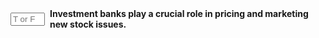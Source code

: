 ::: {.question-block}

<form onsubmit="event.preventDefault(); checkAnswerBox('q71','T')" style="display: flex; align-items: center; gap: 8px;">
<input type="text" id="q71" name="q71" maxlength="1" placeholder="T or F"
         style="width: 55px;" data-correct-answer="T" /> <label for="q71"><strong>Investment banks play a crucial role in pricing and marketing new stock issues.</strong></label>
</form>

<div id="feedback-q71" class="feedback" data-status="" style="display:none;">
The sentence is TRUE.
</div>
:::
